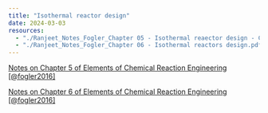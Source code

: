 ```yaml
--- 
title: "Isothermal reactor design"
date: 2024-03-03
resources:
  - "./Ranjeet_Notes_Fogler_Chapter 05 - Isothermal reaector design - Conversion.pdf"
  - "./Ranjeet_Notes_Fogler_Chapter 06 - Isothermal reactors design.pdf"
---
```



::: {.callout-note}

[Notes on Chapter 5 of Elements of Chemical Reaction Engineering
[@fogler2016]](./Ranjeet_Notes_Fogler_Chapter 05 - Isothermal reaector design - Conversion.pdf)

[Notes on Chapter 6 of Elements of Chemical Reaction Engineering
[@fogler2016]](./Ranjeet_Notes_Fogler_Chapter 06 - Isothermal reactors design.pdf)


:::


